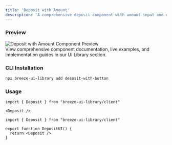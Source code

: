 ```yaml
---
title: 'Deposit with Amount'
description: 'A comprehensive deposit component with amount input and optimization messaging'
---
```


### Preview

<div className="flex justify-center">
  <img src="/ui-library/nextJS/components/depositWithAmount.png" alt="Deposit with Amount Component Preview" className="w-80 h-auto rounded-lg" />
</div>

<Card title="Better Preview & Documentation" href="https://breeze-ui-toolkit.vercel.app/component/deposit-with-amount" icon="book-open">
  View comprehensive component documentation, live examples, and implementation guides in our UI Library section.
</Card>

### CLI Installation

```bash
npx breeze-ui-library add desosit-with-button
```

### Usage

<CodeGroup>

```tsx Basic Usage
import { Deposit } from "breeze-ui-library/client"

<Deposit />
```

```tsx Component Example
import { Deposit } from "breeze-ui-library/client"

export function DepositUI() {
  return <Deposit />
}
```

</CodeGroup>